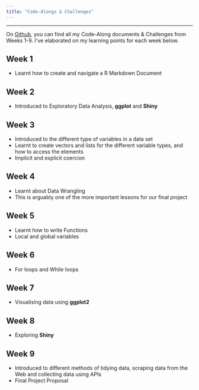 ```yaml
---
title: "Code-Alongs & Challenges"
---
```


<hr>

On [Github](https://github.com/howeini/NM2207), you can find all my Code-Along documents & Challenges from Weeks 1-9. I've elaborated on my learning points for each week below.

## Week 1

-   Learnt how to create and navigate a R Markdown Document

## Week 2

-   Introduced to Exploratory Data Analysis, **ggplot** and **Shiny**

## Week 3

-   Introduced to the different type of variables in a data set
-   Learnt to create vectors and lists for the different variable types, and how to access the elements
-   Implicit and explicit coercion

## Week 4

-   Learnt about Data Wrangling
-   This is arguably one of the more important lessons for our final project

## Week 5

-   Learnt how to write Functions
-   Local and global variables

## Week 6

-   For loops and While loops

## Week 7

-   Visualising data using **ggplot2**

## Week 8

-   Exploring **Shiny**

## Week 9

-   Introduced to different methods of tidying data, scraping data from the Web and collecting data using APIs
-   Final Project Proposal